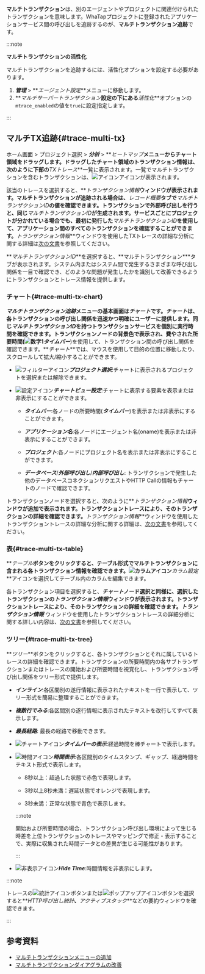 **マルチトランザクション**は、別のエージェントやプロジェクトに関連付けられたトランザクションを意味します。WhaTapプロジェクトに登録されたアプリケーションサービス間の呼び出しを追跡するのが、**マルチトランザクション追跡**です。 

:::note

**マルチトランザクションの活性化**

マルチトランザクションを追跡するには、活性化オプションを設定する必要があります。 

1.  **_管理_** > **_エージェント設定_**メニューに移動します。 
2.  **_マルチサーバートランザクション_**設定の下にある**_活性化_**オプションの`mtrace_enabled`の値を`true`に設定指定します。

:::

## マルチTX追跡{#trace-multi-tx}

ホーム画面 > プロジェクト選択 > **_分析_** > **_ヒートマップ_**メニューからチャート領域をドラッグします。ドラッグしたチャート領域のトランザクション情報は、次のように下部の**_TXトレース_**一覧に表示されます。一覧でマルチトランザクションを含むトランザクションは、![アイコン](/img/ic-s-mult-transation.svg)アイコンが表示されます。

<ImgLang img='tx-trace-table.png' desc='mtrace_M' />

該当のトレースを選択すると、**_トランザクション情報_**ウィンドウが表示されます。マルチトランザクションが追跡される場合は、**_レコード概要_**タブで**_マルチトランザクションID_**の値を確認できます。トランザクションで外部呼び出しを行うと、同じ**_マルチトランザクションID_**が生成されます。サービスごとにプロジェクトが分かれている場合でも、最初に発行した**_マルチトランザクションID_**を使用して、アプリケーション間のすべてのトランザクションを確認することができます。**_トランザクション情報_**ウィンドウを使用したTXトレースの詳細な分析に関する詳細は[次の文書](trs-profile#details)を参照してください。

<ImgLang img='tx-trace-dt-up.png' desc='レコード要約' />

**_マルチトランザクションID_**を選択すると、**マルチトランザクション\***タブが表示されます。システム内またはシステム間で発生するさまざまな呼び出し関係を一目で確認でき、どのような問題が発生したかを識別して改善できるようにトランザクションとトレース情報を提供します。

### チャート{#trace-multi-tx-chart}

<ImgLang img='multi-tx-cht.png' desc='チャート' />

**_マルチトランザクション追跡_**メニューの基本画面は**_チャート_**です。**_チャート_**は、各トランザクションの呼び出し関係を迅速かつ明確にユーザーに提供します。同じ**_マルチトランザクションID_**を持つトランザクションサービスを個別に実行時間を確認できます。トランザクションノードの背景色で表示され、費やされた所要時間(![数字1](/img/number-01.png)**_タイムバー_**)を使用して、トランザクション間の呼び出し関係を確認できます。**_チャート_**では、マウスを使用して目的の位置に移動したり、スクロールして拡大/縮小することができます。

-   ![フィルターアイコン](/img/ico-filter.svg)**_プロジェクト選択_**:チャートに表示されるプロジェクトを選択または解除できます。

-   ![設定アイコン](/img/ico-setting.svg)**_チャートビュー設定_**:チャートに表示する要素を表示または非表示にすることができます。

    -   **_タイムバー_**:各ノードの所要時間(**_タイムバー_**)を表示または非表示にすることができます。

    -   **_アプリケーション名_**:各ノードにエージェント名(oname)を表示または非表示にすることができます。

    -   **_プロジェクト_**:各ノードにプロジェクト名を表示または非表示にすることができます。

    -   **_データベース_**/**_外部呼び出し_**/**_内部呼び出し_**: トランザクションで発生した他のデータベースコネクションリクエストやHTTP Callの情報もチャートのノードで確認できます。

トランザクションノードを選択すると、次のように**_トランザクション情報_**ウィンドウが追加で表示されます。トランザクショントレースにより、そのトランザクションの詳細を確認できます。**_トランザクション情報_**ウィンドウを使用したトランザクショントレースの詳細な分析に関する詳細は、[次の文書](trs-profile#transaction-info)を参照してください。

<ImgLang img='multi-tx-additional-info.png' desc='マルチトランザクションの詳細を見る' />

### 表{#trace-multi-tx-table}

**_テーブル_**ボタンをクリックすると、テーブル形式でマルチトランザクションに含まれる各トランザクション情報を確認できます。![カラムアイコン](/img/ic-column.svg)**_カラム設定_**アイコンを選択してテーブル内のカラムを編集できます。 

<ImgLang img='multi-tx-table-mode.png' desc='マルチトランザクションテーブルモード' />

各トランザクション項目を選択すると、**_チャート_**ノード選択と同様に、選択したトランザクションの**_トランザクション情報_**ウィンドウが表示されます。トランザクショントレースにより、そのトランザクションの詳細を確認できます。**_トランザクション情報_** ウィンドウを使用したトランザクショントレースの詳細分析に関する詳しい内容は、[次の文書](trs-profile#transaction-info)を参照してください。

### ツリー{#trace-multi-tx-tree}

**_ツリー_**ボタンをクリックすると、各トランザクションとそれに属しているトレースの詳細を確認できます。トランザクションの所要時間内の各サブトランザクションまたはトレースの開始および所要時間を視覚化し、トランザクション呼び出し関係をツリー形式で提供します。 

<ImgLang img='multi-tx-tree-mode.png' desc='マルチトランザクションツリーモード' />

-   **_インライン_**:各区間別の遂行情報に表示されたテキストを一行で表示して、ツリー形式を簡易に整理することができます。

-   **_複数行でみる_**:各区間別の遂行情報に表示されたテキストを改行してすべて表示します。

-   **_最長経路_**: 最長の経路で移動できます。

-   ![チャートアイコン](/img/ic-bar-chart.svg)**_タイムバーの表示_**:経過時間を棒チャートで表示します。

-   ![時間アイコン](/img/ic-custom-time.svg)**_時間表示_**:各区間別のタイムスタンプ、ギャップ、経過時間をテキスト形式で表示します。

    -   8秒以上：<span class='etrs'>超過した</span>状態で<span class='etrs'>赤色</span>で表現します。

    -   3秒以上8秒未満：<span class='ov5ud10'>遅延</span>状態で<span class='ov5ud10'>オレンジ</span>で表現します。

    -   3秒未満：<span class='woer'>正常な</span>状態で<span class='woer'>青色</span>で表示します。

    :::note

    開始および所要時間の場合、トランザクション呼び出し環境によって生じる時差を上位トランザクションのトレースやマッピングで修正・表示することで、実際に収集された時間データとの差異が生じる可能性があります。

    :::

-   ![非表示アイコン](/img/ic-eye-invisible.svg)**_Hide Time_**:時間情報を非表示にします。

:::note

トレースの![統計アイコン](/img/ic-static.svg)ボタンまたは![ポップアップアイコン](/img/ic-popup.svg)ボタンを選択すると**_HTTP呼び出し統計_**、**_アクティブスタック_**などの要約ウィンドウを確認できます。

:::

## 参考資料

-   [マルチトランザクションメニューの追加](https://www.whatap.io/ko/blog/85/index.html)
-   [マルチトランザクションダイアグラムの改善](https://www.whatap.io/ko/blog/72/index.html)
